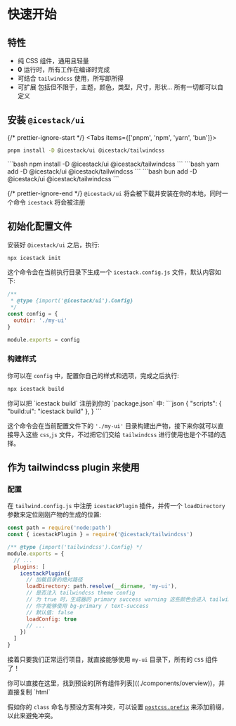 
# 快速开始

## 特性

- 纯 CSS 组件，通用且轻量
- **0** 运行时，所有工作在编译时完成
- 可结合 `tailwindcss` 使用，所写即所得
- 可扩展 包括但不限于，主题，颜色，类型，尺寸，形状... 所有一切都可以自定义

## 安装 `@icestack/ui`

{/* prettier-ignore-start */}
<Tabs items={['pnpm', 'npm', 'yarn', 'bun']}>
  <Tab>
```bash 
pnpm install -D @icestack/ui @icestack/tailwindcss
```
</Tab>
  <Tab>
```bash
npm install -D @icestack/ui @icestack/tailwindcss
```
</Tab>
  <Tab>
```bash 
yarn add -D @icestack/ui @icestack/tailwindcss
```
</Tab>
  <Tab>
```bash 
bun add -D @icestack/ui @icestack/tailwindcss
```
</Tab>
</Tabs>

{/* prettier-ignore-end */}
`@icestack/ui` 将会被下载并安装在你的本地，同时一个命令 `icestack` 将会被注册

## 初始化配置文件

安装好 `@icestack/ui` 之后，执行:

```bash
npx icestack init
```

这个命令会在当前执行目录下生成一个 `icestack.config.js` 文件，默认内容如下:

```js filename="icestack.config.js"
/**
 * @type {import('@icestack/ui').Config}
 */
const config = {
  outdir: './my-ui'
}

module.exports = config
```

### 构建样式

你可以在 `config` 中，配置你自己的样式和选项，完成之后执行:

```bash
npx icestack build
```

<Callout type="info">
你可以把 `icestack build` 注册到你的 `package.json` 中:
```json
{
   "scripts": {
    "build:ui": "icestack build"
  },
}
```
</Callout>

这个命令会在当前配置文件下的 `'./my-ui'` 目录构建出产物，接下来你就可以直接导入这些 `css`,`js` 文件，不过把它们交给 `tailwindcss` 进行使用也是个不错的选择。

## 作为 tailwindcss plugin 来使用

### 配置

在 `tailwind.config.js` 中注册 `icestackPlugin` 插件，并传一个 `loadDirectory` 参数来定位刚刚产物的生成的位置:

```js filename="tailwind.config.js"
const path = require('node:path')
const { icestackPlugin } = require('@icestack/tailwindcss')

/** @type {import('tailwindcss').Config} */
module.exports = {
  // ...
  plugins: [
    icestackPlugin({
      // 加载目录的绝对路径
      loadDirectory: path.resolve(__dirname, 'my-ui'),
      // 是否注入 tailwindcss theme config
      // 为 true 时，生成器的 primary success warning 这些颜色会进入 tailwindcss.theme.extend 配置
      // 你才能够使用 bg-primary / text-success
      // 默认值: false
      loadConfig: true
      // ...
    })
  ]
}
```

接着只要我们正常运行项目，就直接能够使用 `my-ui` 目录下，所有的 `CSS` 组件了！

<Callout type="info">
你可以直接在这里，找到预设的[所有组件列表]((./components/overview))，并直接复制 `html`

假如你的 `class` 命名与预设方案有冲突，可以设置 [`postcss.prefix`](/config/postcss#postcssprefix) 来添加前缀，以此来避免冲突。
</Callout>

